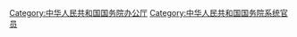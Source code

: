 [[Category:中华人民共和国国务院办公厅|Category:中华人民共和国国务院办公厅]]
[[Category:中华人民共和国国务院系统官员|Category:中华人民共和国国务院系统官员]]